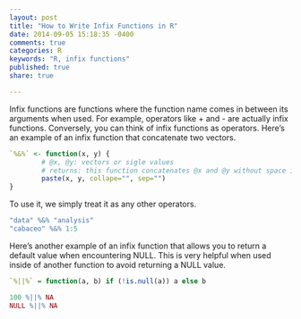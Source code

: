 ```yaml
---
layout: post
title: "How to Write Infix Functions in R"
date: 2014-09-05 15:18:35 -0400
comments: true
categories: R
keywords: "R, infix functions"
published: true
share: true

---
```

Infix functions are functions where the function name comes in between its arguments when used. For example, operators like + and - are actually infix functions. Conversely, you can think of infix functions as operators. Here's an example of an infix function that concatenate two vectors.
```r
`%&%` <- function(x, y) { 
        # @x, @y: vectors or sigle values
        # returns: this function concatenates @x and @y without space in between
        paste(x, y, collape="", sep="")
}
```

To use it, we simply treat it as any other operators.
```r
"data" %&% "analysis"
"cabaceo" %&% 1:5
```

Here's another example of an infix function that allows you to return a default value when encountering NULL. This is very helpful when used inside of another function to avoid returning a NULL value.
```r
`%||%` = function(a, b) if (!is.null(a)) a else b

100 %||% NA
NULL %||% NA
```

